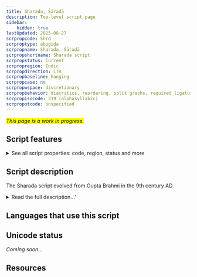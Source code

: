 ```yaml
---
title: Sharada, Śāradā
description: Top-level script page
sidebar:
    hidden: true
lastUpdated: 2025-08-27
scrpropcode: Shrd
scrproptype: abugida
scrpropname: Sharada, Śāradā
scrpropshortname: Sharada script
scrpropstatus: Current
scrpropregion: Indic
scrpropdirection: LTR
scrpropbaseline: hanging
scrpropcase: no
scrpropwspace: discretionary
scrpropbehavior: diacritics, reordering, split graphs, required ligatures
scrpropisocode: 319 (alphasyllabic)
scrpropotcode: unspecified
---
```


<span style='background-color:yellow'>_This page is a work in progress._</span>


## Script features

<details>
<summary> See all script properties: code, region, status and more</summary>
<ScriptInfo />
</details>

## Script description

The Sharada script evolved from Gupta Brahmi in the 9th century AD.

<details>
<summary>Read the full description...'</summary>In its earlier forms it was widespread over the northwest parts of the Indian subcontinent and was the progenitor of the Gurmukhi script, but later it became restricted to Kashmir, where it was the principal means of writing until the 20th century.

There were two main stages in the development of the script; prior to the 13th century an inscriptional form was used, often referred to as 'Sharada proper', which developed into a handwritten form often called 'modern Sharada'. This form was widely used for writing Vedic texts. In the 19th century, a New Testament was printed in the script, however, by the 20th century George Grierson reported that the punches used for producing the font had been sold for waste metal. In the 1950s a Perso-Arabic script was made the official script of Kashmir. Sharada is now only used by Kashmiri Pandits - a Hindu, ethnically Aryan group who inhabited the Kashmiri valley until they were exiled in the 1990s - for religious and ceremonial purposes.

The Sharada script is an abugida written from left to right. There are thirty-four consonant letters, all of which carry the inherent vowel sound [a]. This vowel can be overridden by attaching one of thirteen vowel diacritics to the consonant letter. It can also be suppressed entirely by writing a _virama_ sign to the right of a letter, to represent a word-final consonant or the first consonant in a cluster. Consonant clusters can also be written by stacking letters in a conjunct. Word-initial vowels, which cannot be written attached to a preceding consonant, are written using one of fourteen independent vowel letters.

Visually, the script resembles the Devanagari script, both in the shapes of some letters and in the use of the vertical headstroke which is characteristic of many Brahmi-derived scripts. There are no rules governing the use of the headstroke; some scribes write each letter separately, others use the headstroke to connect some letters, apparently arbitrarily, to those on either side, and others connect all the letters, even across words.

There are a number of non-alphabetic signs which are employed by the Sharada script. _Avagraha_ is used to indicate the omission of a word-final [a]. The Devanagari signs _candrabindu_ and _anusvara_ are used with vowels to represent nasalization, as in many other Indic scripts. _Visarga_ is also used. Decorative marks are sometimes used in handwritten texts to mark the end of a verse or section. There are also two editorial marks resembling a plus sign (+) and a caret (&#x005E;) which are used for making annotations, but the exact function of each has not been determined.

Four punctuation signs are used; _danda_ and _double danda_ are used as in Devanagari to indicate pauses in the text, and there are script-specific signs to indicate abbreviation and word boundaries where inter-word spacing is not used. Sharada employs a set of digits 0-9; the set is unusual in that a circle, which represents zero in many decimal number systems, represents one in Sharada.
</details>

## Languages that use this script

<WsList script='Shrd' wsMax='5' />

## Unicode status

_Coming soon..._

## Resources

<ScriptResources detailSummary='seemore' />

